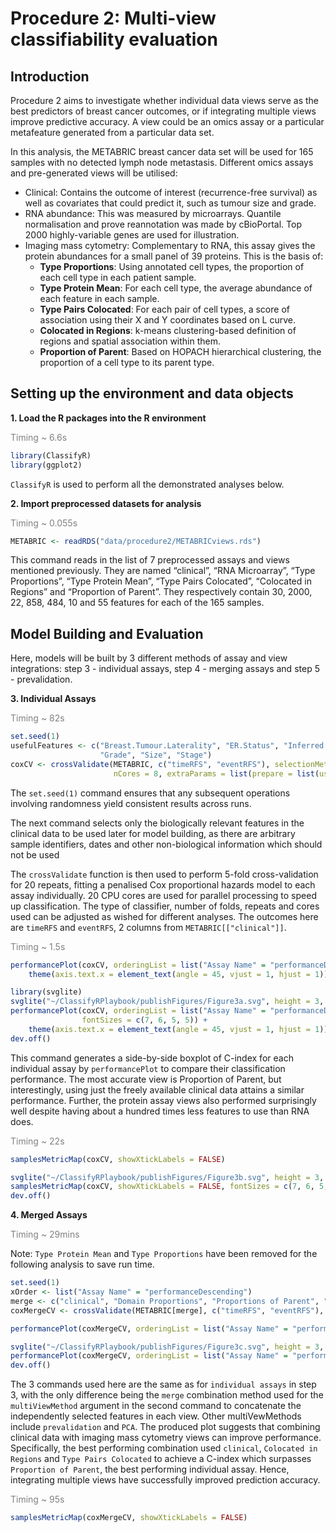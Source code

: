 # Procedure 2: Multi-view classifiability evaluation

## Introduction

Procedure 2 aims to investigate whether individual data views serve as the best predictors of breast cancer outcomes, or if integrating multiple views improve predictive accuracy. A view could be an omics assay or a particular metafeature generated from a particular data set.

In this analysis, the METABRIC breast cancer data set will be used for 165 samples with no detected lymph node metastasis. Different omics assays and pre-generated views will be utilised:

-   Clinical: Contains the outcome of interest (recurrence-free survival) as well as covariates that could predict it, such as tumour size and grade.
-   RNA abundance: This was measured by microarrays. Quantile normalisation and prove reannotation was made by cBioPortal. Top 2000 highly-variable genes are used for illustration.
-   Imaging mass cytometry: Complementary to RNA, this assay gives the protein abundances for a small panel of 39 proteins. This is the basis of:
    -   **Type Proportions**: Using annotated cell types, the proportion of each cell type in each patient sample.
    -   **Type Protein Mean**: For each cell type, the average abundance of each feature in each sample.
    -   **Type Pairs Colocated**: For each pair of cell types, a score of association using their X and Y coordinates based on L curve.
    -   **Colocated in Regions**: k-means clustering-based definition of regions and spatial association within them.
    -   **Proportion of Parent**: Based on HOPACH hierarchical clustering, the proportion of a cell type to its parent type.

## Setting up the environment and data objects

**1. Load the R packages into the R environment**

[Timing \~ 6.6s]{style="color: grey;"}

```r
library(ClassifyR)
library(ggplot2)
```

`ClassifyR` is used to perform all the demonstrated analyses below.

**2. Import preprocessed datasets for analysis**

[Timing \~ 0.055s]{style="color: grey;"}

```r
METABRIC <- readRDS("data/procedure2/METABRICviews.rds")
```

This command reads in the list of 7 preprocessed assays and views mentioned previously. They are named "clinical", "RNA Microarray", "Type Proportions", "Type Protein Mean", "Type Pairs Colocated", "Colocated in Regions" and "Proportion of Parent". They respectively contain 30, 2000, 22, 858, 484, 10 and 55 features for each of the 165 samples.

## Model Building and Evaluation

Here, models will be built by 3 different methods of assay and view integrations: step 3 - individual assays, step 4 - merging assays and step 5 - prevalidation.

**3. Individual Assays**

[Timing \~ 82s]{style="color: grey;"}

```r
set.seed(1)
usefulFeatures <- c("Breast.Tumour.Laterality", "ER.Status", "Inferred.Menopausal.State",
                    "Grade", "Size", "Stage")
coxCV <- crossValidate(METABRIC, c("timeRFS", "eventRFS"), selectionMethod = "CoxPH", classifier = "CoxNet",
                       nCores = 8, extraParams = list(prepare = list(useFeatures = list(clinical = usefulFeatures))))
```

The `set.seed(1)` command ensures that any subsequent operations involving randomness yield consistent results across runs.

The next command selects only the biologically relevant features in the clinical data to be used later for model building, as there are arbitrary sample identifiers, dates and other non-biological information which should not be used

The `crossValidate` function is then used to perform 5-fold cross-validation for 20 repeats, fitting a penalised Cox proportional hazards model to each assay individually. 20 CPU cores are used for parallel processing to speed up classification. The type of classifier, number of folds, repeats and cores used can be adjusted as wished for different analyses. The outcomes here are `timeRFS` and `eventRFS`, 2 columns from `METABRIC[["clinical"]]`.

[Timing \~ 1.5s]{style="color: grey;"}

```r
performancePlot(coxCV, orderingList = list("Assay Name" = "performanceDescending")) +
    theme(axis.text.x = element_text(angle = 45, vjust = 1, hjust = 1))
```

```r
library(svglite)
svglite("~/ClassifyRPlaybook/publishFigures/Figure3a.svg", height = 3, width = 3.5)
performancePlot(coxCV, orderingList = list("Assay Name" = "performanceDescending"),
                fontSizes = c(7, 6, 5, 5)) +
    theme(axis.text.x = element_text(angle = 45, vjust = 1, hjust = 1))
dev.off()
```

This command generates a side-by-side boxplot of C-index for each individual assay by `performancePlot` to compare their classification performance. The most accurate view is Proportion of Parent, but interestingly, using just the freely available clinical data attains a similar performance. Further, the protein assay views also performed surprisingly well despite having about a hundred times less features to use than RNA does.

[Timing \~ 22s]{style="color: grey;"}

```r
samplesMetricMap(coxCV, showXtickLabels = FALSE)
```

```r
svglite("~/ClassifyRPlaybook/publishFigures/Figure3b.svg", height = 3, width = 3.5)
samplesMetricMap(coxCV, showXtickLabels = FALSE, fontSizes = c(7, 6, 5, 5, 5))
dev.off()
```

**4. Merged Assays**

[Timing \~ 29mins]{style="color: grey;"}

Note: `Type Protein Mean` and `Type Proportions` have been removed for the following analysis to save run time.

```r
set.seed(1)
xOrder <- list("Assay Name" = "performanceDescending")
merge <- c("clinical", "Domain Proportions", "Proportions of Parent", "Colocalisation", "RNA Microarray")
coxMergeCV <- crossValidate(METABRIC[merge], c("timeRFS", "eventRFS"), multiViewMethod = "merge", extraParams = list(prepare = list(useFeatures = list(clinical = usefulFeatures))), selectionMethod = "CoxPH", classifier = "CoxNet", nCores = 20)

performancePlot(coxMergeCV, orderingList = list("Assay Name" = "performanceDescending"))
```

```r
svglite("~/ClassifyRPlaybook/publishFigures/Figure3c.svg", height = 3, width = 7)
performancePlot(coxMergeCV, orderingList = list("Assay Name" = "performanceDescending"), fontSizes = c(7, 6, 5, 5))
dev.off()
```

The 3 commands used here are the same as for `individual assays` in step 3, with the only difference being the `merge` combination method used for the `multiViewMethod` argument in the second command to concatenate the independently selected features in each view. Other multiVewMethods include `prevalidation` and `PCA`. The produced plot suggests that combining clinical data with imaging mass cytometry views can improve performance. Specifically, the best performing combination used `clinical`, `Colocated in Regions` and `Type Pairs Colocated` to achieve a C-index which surpasses `Proportion of Parent`, the best performing individual assay. Hence, integrating multiple views have successfully improved prediction accuracy.

[Timing \~ 95s]{style="color: grey;"}

```r
samplesMetricMap(coxMergeCV, showXtickLabels = FALSE)
```
